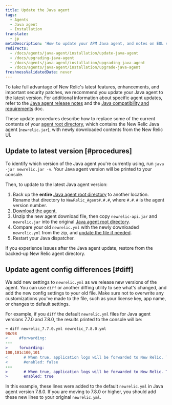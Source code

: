 ```yaml
---
title: Update the Java agent
tags:
  - Agents
  - Java agent
  - Installation
translate:
  - jp
metaDescription: 'How to update your APM Java agent, and notes on EOL support for early agent versions.'
redirects:
  - /docs/agents/java-agent/installation/update-java-agent
  - /docs/upgrading-java-agent
  - /docs/agents/java-agent/installation/upgrading-java-agent
  - /docs/agents/java-agent/installation/upgrade-java-agent
freshnessValidatedDate: never
---
```


To take full advantage of New Relic's latest features, enhancements, and important security patches, we recommend you update your Java agent to the latest version. For additional information about specific agent updates, refer to the [Java agent release notes](/docs/release-notes/agent-release-notes/java-release-notes) and the [Java compatibility and requirements](/docs/apm/agents/java-agent/getting-started/compatibility-requirements-java-agent) doc.

These update procedures describe how to replace some of the current contents of your [agent root directory](/docs/agents/manage-apm-agents/troubleshooting/find-agent-root-directory#java-agent), which contains the New Relic Java agent (`newrelic.jar`), with newly downloaded contents from the New Relic UI.

## Update to latest version [#procedures]

To identify which version of the Java agent you're currently using, run `java -jar newrelic.jar -v`. Your Java agent version will be printed to your console.

Then, to update to the latest Java agent version:

1. Back up the <DoNotTranslate>**entire**</DoNotTranslate> [Java agent root directory](/docs/agents/manage-apm-agents/troubleshooting/find-agent-root-directory#java-agent) to another location. Rename that directory to `NewRelic_Agent#.#.#`, where `#.#.#` is the agent version number.
2. [Download the agent.](/docs/release-notes/agent-release-notes/java-release-notes)
3. Unzip the new agent download file, then copy `newrelic-api.jar` and `newrelic.jar` into the original [Java agent root directory](/docs/agents/manage-apm-agents/troubleshooting/find-agent-root-directory#java-agent).
4. Compare your old `newrelic.yml` with the newly downloaded `newrelic.yml` from the zip, and [update the file if needed](#diff).
5. Restart your Java dispatcher.

If you experience issues after the Java agent update, restore from the backed-up New Relic agent directory.

## Update agent config differences [#diff]

We add new settings to `newrelic.yml` as we release new versions of the agent. You can use `diff` or another diffing utility to see what's changed, and add the new config settings to your old file. Make sure not to overwrite any customizations you've made to the file, such as your license key, app name, or changes to default settings.

For example, if you `diff` the default `newrelic.yml` files for Java agent versions 7.7.0 and 7.8.0, the results printed to the console will be:

```diff
➜ diff newrelic_7.7.0.yml newrelic_7.8.0.yml
98c98
<     #forwarding:
---
>     forwarding:
100,101c100,101
<       # When true, application logs will be forwarded to New Relic. The default is false.
<       #enabled: false
---
>       # When true, application logs will be forwarded to New Relic. The default is true.
>       enabled: true
```

In this example, these lines were added to the default `newrelic.yml` in Java agent version 7.8.0. If you are moving to 7.8.0 or higher, you should add these new lines to your original `newrelic.yml`.
